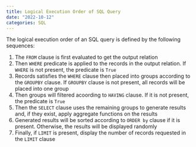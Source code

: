 ```yaml
---
title: Logical Execution Order of SQL Query
date: "2022-10-12"
categories: SQL
---
```

The logical execution order of an SQL query is defined by the following sequences:

1. The `FROM` clause is first evaluated to get the output relation
2. Then `WHERE` predicate is applied to the records in the output relation. If `WHERE` is not present, the predicate is `True`
3. Records satisfies the `WHERE` clause then placed into groups according to the `GROUPBY` clause. If `GROUPBY` clause is not present, all records will be placed into one group
4. Then groups will filtered acoording to `HAVING` clause. If it is not present, the predicate is `True`
5. Then the `SELECT` clause uses the remaining groups to generate results and, if they exist, apply aggregate functions on the results
6. Generated results will be sorted according to `ORDER by` clause if it is present. Otherwise, the results will be displayed randomly
7. Finally, if `LIMIT` is present, display the number of records requested in the `LIMIT` clause
